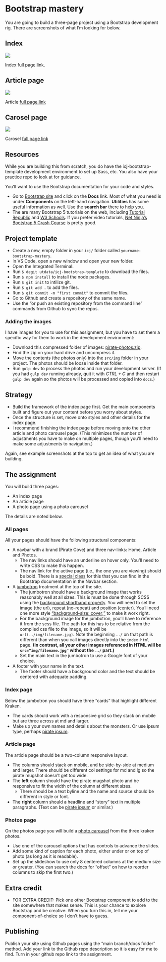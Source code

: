 # Bootstrap mastery

You are going to build a three-page project using a Bootstrap development rig. There are screenshots of what I'm looking for below.

::: {.panel-tabset}

## Index

![](../images/bs-page-index.png)

Index [full page link](../images/bs-page-index.png).

## Article page

![](../images/bs-page-article.png)

Article [full page link](../images/bs-page-article.png)

## Carosel page

![](../images/bs-page-photos.png)

Carosel [full page link](../images/bs-page-photos.png)

:::

## Resources

While you are building this from scratch, you do have the icj-bootstrap-template development environment to set up Sass, etc. You also have your practice repo to look at for guidance.

You'll want to use the Bootstrap documentation for your code and styles.

- Go to [Bootstrap site](https://getbootstrap.com/) and click on the **Docs** link. Most of what you need is under **Components** on the left-hand navigation. **Utilities** has some useful information as well. Use the **search bar** there to help you.
- The are many Bootstrap 5 tutorials on the web, including [Tutorial Republic](https://www.tutorialrepublic.com/twitter-bootstrap-tutorial/) and [W3 Schools](https://www.w3schools.com/bootstrap5/). If you prefer video tutorials, [Net Ninja's Bootstrap 5 Crash Course](https://www.youtube.com/playlist?list=PL4cUxeGkcC9joIM91nLzd_qaH_AimmdAR) is pretty good.

## Project template

- Create a new, empty folder in your `icj/` folder called `yourname-bootstrap-mastery`.
- In VS Code, open a new window and open your new folder.
- Open the Integrated Terminal.
- Run `$ degit utdata/icj-bootstrap-template` to download the files.
- Run `$ npm install` to install the node packages.
- Run `$ git init` to intilize git.
- Run `$ git add .` to add the files.
- Run `$ git commit -m "first commit"` to commit the files.
- Go to Github and create a repository of the same name.
- Use the "or push an existing repository from the command line" commands from Github to sync the repos.

### Adding the images

I have images for you to use for this assignment, but  you have to set them a specific way for them to work in the development environment:

- Download this compressed folder of images: <i class="bi bi-download"></i> [pirate-photos.zip](resources/pirate-photos.zip){download="pirate-photos.zip"}.
- Find the zip on your hard drive and uncompress it.
- Move the contents (the photos only) into the `src/img` folder in your project. The photos should be loose inside that folder.
- Run `gulp dev` to process the photos and run your development server. (If you had `gulp dev` running already, quit it with *CTRL + C* and then restart `gulp dev` again so the photos will be processed and copied into `docs`.)

## Strategy

- Build the framework of the index page first. Get the main components built and figure out your content before you worry about styles.
- Once the structure is set, move onto styles and other details for the index page.
- I recommend finishing the index page before moving onto the other article and photo carousel page. (This minimizes the number of adjustments you have to make on multiple pages, though you'll need to make some adjustments to navigation.)

Again, see example screenshots at the top to get an idea of what you are building.

## The assignment

You will build three pages:

- An index page
- An article page
- A photo page using a photo carousel

The details are noted below.

### All pages

All your pages should have the following structural components:

- A navbar with a brand (Pirate Cove) and three nav-links: Home, Article and Photos.
  - The nav links should have an underline on hover only. You'll need to write CSS to make this happen.
  - The nav link for the active page (i.e., the one you are viewing) should be bold. There is a [special class](https://getbootstrap.com/docs/5.1/components/navbar/#nav) for this that you can find in the Bootstrap documentation in the Navbar section.
- A [jumbotron](https://getbootstrap.com/docs/5.1/examples/jumbotron/) treatment at the top of the site.
  - The jumbotron should have a background image that works reasonably well at all sizes. This is must be done through SCSS using the [background shorthand property](https://www.w3schools.com/css/css_background_shorthand.asp). You will need to set the image (the url), repeat (no-repeat) and position (center). You'll need one more style ["background-size: cover;"](https://www.w3schools.com/cssref/css3_pr_background-size.asp) to make it work right.
  - For the background image for the jumbotron, you'll have to reference it from the scss file. The path for this has to be relative from the compiled css file to the image, so it will be `url(../img/filename.jpg)`. Note the beginning `../` on that path is different than when you call images directly into the `index.html` page. **(In contrast, all your other images referenced in HTML will be `src="img/filename.jpg"` without the `../` part.)**
  - Set the main text in the jumbotron to use a Google font of your choice.
- A footer with your name in the text.
  - The footer should have a background color and the text should be centered with adequate padding.

### Index page

Below the jumbotron you should have three "cards" that highlight different Kraken.

- The cards should work with a responsive grid so they stack on mobile but are three across at md and larger.
- Make up your own names and details about the monsters. Or use ipsum type, perhaps [pirate ipsum](https://pirateipsum.me/).

### Article page

The article page should be a two-column responsive layout.

- The columns should stack on mobile, and be side-by-side at medium and larger. There should be different col settings for md and lg so the pirate mugshot doesn't get too wide.
- The **left** column should have the pirate mugshot photo and be responsive to fit the width of the column at different sizes.
  - There should be a text byline and the name and source should be different in style or font.
- The **right** column should a headline and "story" text in multiple paragraphs. (Text can be [pirate ipsum](https://pirateipsum.me/) or similar.)

### Photos page

On the photos page you will build a [photo carousel](https://getbootstrap.com/docs/5.1/components/carousel/) from the three kraken photos.

- Use one of the carousel options that has controls to advance the slides.
- Add some kind of caption for each photo, either under or on top of photo (as long as it is readable).
- Set up the slideshow to use only 8 centered columns at the medium size or greater. (You can search the docs for "offset" on how to reorder columns to skip the first two.)

## Extra credit

- FOR EXTRA CREDIT: Pick one other Bootstrap component to add to the site somewhere that makes sense. This is your chance to explore Bootstrap and be creative. When you turn this in, tell me your component-of-choice so I don't have to guess.

## Publishing

Publish your site using Github pages using the "main branch/docs folder" method. Add your link to the Github repo description so it is easy for me to find. Turn in your github repo link to the assignment.

